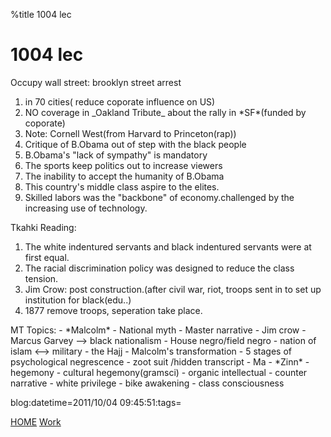 %title 1004 lec


= 1004 lec=

Occupy wall street: brooklyn street arrest
# in 70 cities( reduce coporate influence on US)
# NO coverage in _Oakland Tribute_ about the rally in *SF*(funded by coporate)
# Note: Cornell West(from Harvard to Princeton(rap))
# Critique of B.Obama out of step with the black people
# B.Obama's "lack of sympathy" is mandatory
# The sports keep politics out to increase viewers
# The inability to accept the humanity of B.Obama
# This country's middle class aspire to the elites.
# Skilled labors was the "backbone" of economy.challenged by the increasing use of technology.
 
Tkahki Reading:
# The white indentured servants and black indentured servants were at first equal.
# The racial discrimination policy was designed to reduce the class tension.
# Jim Crow: post construction.(after civil war, riot, troops sent in to set up institution for black(edu..)
# 1877 remove troops, seperation take place.

MT Topics:
- *Malcolm*
- National myth        
- Master narrative      
- Jim crow
- Marcus Garvey --> black nationalism
- House negro/field negro
- nation of islam <--> military
- the Hajj
- Malcolm's transformation
- 5 stages of psychological negrescence
- zoot suit /hidden transcript
- Ma
- *Zinn*
- hegemony 
- cultural hegemony(gramsci)
- organic intellectual
- counter narrative
- white privilege
- bike awakening
- class consciousness


blog:datetime=2011/10/04 09:45:51:tags=

[[index|HOME]]   [[Work]]

